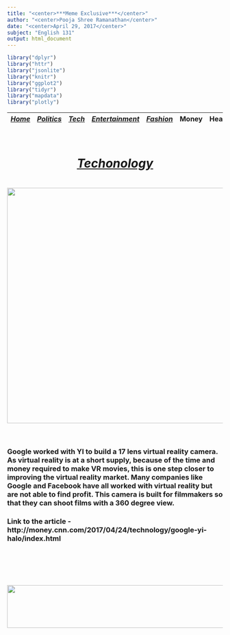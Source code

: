 ```yaml
---
title: "<center>***Meme Exclusive***</center>"
author: "<center>Pooja Shree Ramanathan</center>"
date: "<center>April 29, 2017</center>"
subject: "English 131"
output: html_document
---
```




```r
library("dplyr")
library("httr")
library("jsonlite")
library("knitr")
library("ggplot2")
library("tidyr")
library("mapdata")
library("plotly")
```

 |[*Home*](index.html) | [*Politics*](politics.html) | [*Tech*](tech.html) | [*Entertainment*](enter.html)| [*Fashion*](fashion.html) | Money | Health | Travel | Sports | U.S. | World |  |
 |-------|------------|--------|----------------|-----------|----|----|-----|----|-----|-----|
 
<center><h1> <u><u><br>***<u>Techonology</u>***</u></u> <h1>

[<img src="tech.png" style="width: 550px;">](http://money.cnn.com/2017/04/24/technology/google-yi-halo/index.html) <br><br></center> 

### Google worked with YI to build a 17 lens virtual reality camera. As virtual reality is at a short supply, because of the time and money required to make VR movies, this is one step closer to improving the virtual reality market. Many companies like Google and Facebook have all worked with virtual reality but are not able to find profit. This camera is built for filmmakers so that they can shoot films with a 360 degree view.

### Link to the article - http://money.cnn.com/2017/04/24/technology/google-yi-halo/index.html

<br><br><br><br>

<img src="Capture.png" style="width: 1000px; height: 100px;">